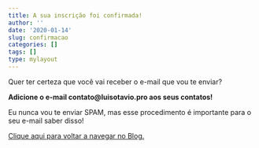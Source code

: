 ```yaml
---
title: A sua inscrição foi confirmada!
author: ''
date: '2020-01-14'
slug: confirmacao
categories: []
tags: []
type: mylayout
---
```


Quer ter certeza que você vai receber o e-mail que vou te enviar?

**Adicione o e-mail contato@luisotavio.pro aos seus contatos!** 

Eu nunca vou te enviar SPAM, mas esse procedimento é importante para o seu e-mail saber disso!



[Clique aqui para voltar a navegar no Blog.](https://luisotavio.pro/)